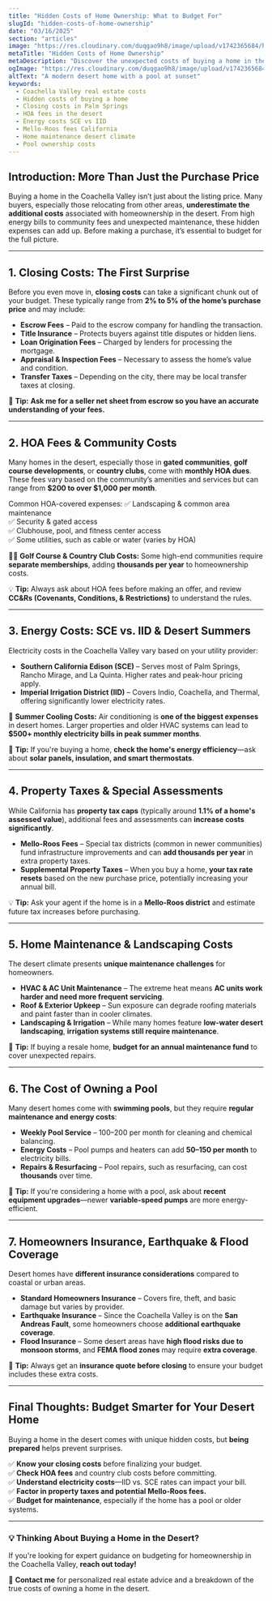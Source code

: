 ```yaml
---
title: "Hidden Costs of Home Ownership: What to Budget For"
slugId: "hidden-costs-of-home-ownership"
date: "03/16/2025"
section: "articles"
image: "https://res.cloudinary.com/duqgao9h8/image/upload/v1742365684/home-expenses.jpg"
metaTitle: "Hidden Costs of Home Ownership"
metaDescription: "Discover the unexpected costs of buying a home in the Coachella Valley, from closing fees to HOA dues, energy bills, and maintenance expenses."
ogImage: "https://res.cloudinary.com/duqgao9h8/image/upload/v1742365684/home-expenses.jpg"
altText: "A modern desert home with a pool at sunset"
keywords:
  - Coachella Valley real estate costs
  - Hidden costs of buying a home
  - Closing costs in Palm Springs
  - HOA fees in the desert
  - Energy costs SCE vs IID
  - Mello-Roos fees California
  - Home maintenance desert climate
  - Pool ownership costs
---
```


## **Introduction: More Than Just the Purchase Price**

Buying a home in the Coachella Valley isn’t just about the listing price. Many buyers, especially those relocating from other areas, **underestimate the additional costs** associated with homeownership in the desert. From high energy bills to community fees and unexpected maintenance, these hidden expenses can add up. Before making a purchase, it’s essential to budget for the full picture.

---

## **1. Closing Costs: The First Surprise**

Before you even move in, **closing costs** can take a significant chunk out of your budget. These typically range from **2% to 5% of the home’s purchase price** and may include:

- **Escrow Fees** – Paid to the escrow company for handling the transaction.
- **Title Insurance** – Protects buyers against title disputes or hidden liens.
- **Loan Origination Fees** – Charged by lenders for processing the mortgage.
- **Appraisal & Inspection Fees** – Necessary to assess the home’s value and condition.
- **Transfer Taxes** – Depending on the city, there may be local transfer taxes at closing.

🏡 **Tip:** **Ask me for a seller net sheet from escrow so you have an accurate understanding of your fees.**

---

## **2. HOA Fees & Community Costs**

Many homes in the desert, especially those in **gated communities**, **golf course developments**, or **country clubs**, come with **monthly HOA dues**. These fees vary based on the community’s amenities and services but can range from **$200 to over $1,000 per month**.

Common HOA-covered expenses:
✅ Landscaping & common area maintenance  
✅ Security & gated access  
✅ Clubhouse, pool, and fitness center access  
✅ Some utilities, such as cable or water (varies by HOA)  

🏌️‍♂️ **Golf Course & Country Club Costs:** Some high-end communities require **separate memberships**, adding **thousands per year** to homeownership costs.

💡 **Tip:** Always ask about HOA fees before making an offer, and review **CC&Rs (Covenants, Conditions, & Restrictions)** to understand the rules.

---

## **3. Energy Costs: SCE vs. IID & Desert Summers**

Electricity costs in the Coachella Valley vary based on your utility provider:

- **Southern California Edison (SCE)** – Serves most of Palm Springs, Rancho Mirage, and La Quinta. Higher rates and peak-hour pricing apply.
- **Imperial Irrigation District (IID)** – Covers Indio, Coachella, and Thermal, offering significantly lower electricity rates.

🔆 **Summer Cooling Costs:** Air conditioning is **one of the biggest expenses** in desert homes. Larger properties and older HVAC systems can lead to **$500+ monthly electricity bills in peak summer months**.

🏡 **Tip:** If you're buying a home, **check the home's energy efficiency**—ask about **solar panels, insulation, and smart thermostats**.

---

## **4. Property Taxes & Special Assessments**

While California has **property tax caps** (typically around **1.1% of a home's assessed value**), additional fees and assessments can **increase costs significantly**.

- **Mello-Roos Fees** – Special tax districts (common in newer communities) fund infrastructure improvements and can **add thousands per year** in extra property taxes.
- **Supplemental Property Taxes** – When you buy a home, **your tax rate resets** based on the new purchase price, potentially increasing your annual bill.

💡 **Tip:** Ask your agent if the home is in a **Mello-Roos district** and estimate future tax increases before purchasing.

---

## **5. Home Maintenance & Landscaping Costs**

The desert climate presents **unique maintenance challenges** for homeowners.

- **HVAC & AC Unit Maintenance** – The extreme heat means **AC units work harder and need more frequent servicing**.
- **Roof & Exterior Upkeep** – Sun exposure can degrade roofing materials and paint faster than in cooler climates.
- **Landscaping & Irrigation** – While many homes feature **low-water desert landscaping**, **irrigation systems still require maintenance**.

🏡 **Tip:** If buying a resale home, **budget for an annual maintenance fund** to cover unexpected repairs.

---

## **6. The Cost of Owning a Pool**

Many desert homes come with **swimming pools**, but they require **regular maintenance and energy costs**:

- **Weekly Pool Service** – $100–$200 per month for cleaning and chemical balancing.
- **Energy Costs** – Pool pumps and heaters can add **$50–$150 per month** to electricity bills.
- **Repairs & Resurfacing** – Pool repairs, such as resurfacing, can cost **thousands** over time.

🏡 **Tip:** If you're considering a home with a pool, ask about **recent equipment upgrades**—newer **variable-speed pumps** are more energy-efficient.

---

## **7. Homeowners Insurance, Earthquake & Flood Coverage**

Desert homes have **different insurance considerations** compared to coastal or urban areas.

- **Standard Homeowners Insurance** – Covers fire, theft, and basic damage but varies by provider.
- **Earthquake Insurance** – Since the Coachella Valley is on the **San Andreas Fault**, some homeowners choose **additional earthquake coverage**.
- **Flood Insurance** – Some desert areas have **high flood risks due to monsoon storms**, and **FEMA flood zones** may require **extra coverage**.

🏡 **Tip:** Always get an **insurance quote before closing** to ensure your budget includes these extra costs.

---

## **Final Thoughts: Budget Smarter for Your Desert Home**

Buying a home in the desert comes with unique hidden costs, but **being prepared** helps prevent surprises.

✅ **Know your closing costs** before finalizing your budget.  
✅ **Check HOA fees** and country club costs before committing.  
✅ **Understand electricity costs**—IID vs. SCE rates can impact your bill.  
✅ **Factor in property taxes and potential Mello-Roos fees.**  
✅ **Budget for maintenance**, especially if the home has a pool or older systems.  

---

### 💡 **Thinking About Buying a Home in the Desert?**  

If you're looking for expert guidance on budgeting for homeownership in the Coachella Valley, **reach out today!**  

📩 **Contact me** for personalized real estate advice and a breakdown of the true costs of owning a home in the desert.
